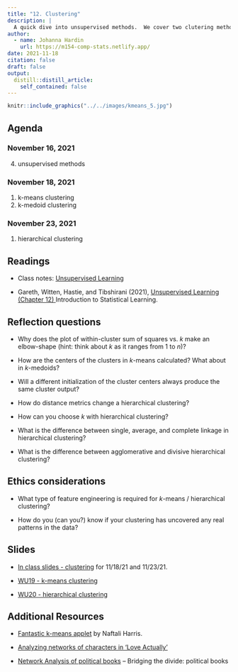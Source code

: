 ```yaml
---
title: "12. Clustering"
description: |
  A quick dive into unsupervised methods.  We cover two clutering methods: partitioning (k-means and k-medoids) and hierarchical.
author:
  - name: Johanna Hardin
    url: https://m154-comp-stats.netlify.app/  
date: 2021-11-18
citation: false
draft: false
output:
  distill::distill_article:
    self_contained: false
---
```



```r
knitr::include_graphics("../../images/kmeans_5.jpg")
```

## Agenda <i class="fas fa-calendar-alt" target="_blank"></i>

### November 16, 2021

4. unsupervised methods

### November 18, 2021

1. k-means clustering
2. k-medoid clustering

### November 23, 2021

1. hierarchical clustering

## Readings <i class="fas fa-book-open"></i> 

* Class notes: <a href = "http://st47s.com/Math154/Notes/unsup.html" target= "_blank">Unsupervised Learning</a>

* Gareth, Witten, Hastie, and Tibshirani (2021), <a href = "https://web.stanford.edu/~hastie/ISLR2/ISLRv2_website.pdf" target = "_blank">Unsupervised Learning (Chapter 12) </a> Introduction to Statistical Learning.


## Reflection questions <i class="fas fa-lightbulb"></i>

* Why does the plot of within-cluster sum of squares vs. $k$ make an elbow-shape (hint: think about $k$ as it ranges from 1 to $n)?$

* How are the centers of the clusters in $k$-means calculated?  What about in $k$-medoids?

* Will a different initialization of the cluster centers always produce the same cluster output?

* How do distance metrics change a hierarchical clustering?  

* How can you choose $k$ with hierarchical clustering?

* What is the difference between single, average, and complete linkage in hierarchical clustering?

* What is the difference between agglomerative and divisive hierarchical clustering?

## Ethics considerations <i class="fas fa-balance-scale"></i> 

* What type of feature engineering is required for $k$-means / hierarchical clustering?

* How do you (can you?) know if your clustering has uncovered any real patterns in the data?

## Slides <i class="fas fa-desktop"></i> 

* <a href = "https://m154-comp-stats.netlify.app/slides/2021-11-18-clustering" target = "_blank">In class slides - clustering</a> for 11/18/21 and 11/23/21.

* <a href = "https://m154-comp-stats.netlify.app/slides/Math154_WU19_kmeans.pdf" target = "_blank">WU19 - k-means clustering</a>

* <a href = "https://m154-comp-stats.netlify.app/slides/Math154_WU20_hclust.pdf" target = "_blank">WU20 - hierarchical clustering</a>

## Additional Resources <i class="fas fa-laptop"></i> 

* <a href = "https://www.naftaliharris.com/blog/visualizing-k-means-clustering/" target = "_blank">Fantastic k-means applet</a> by Naftali Harris.

* <a href = "http://varianceexplained.org/r/love-actually-network/" target = "_blank">Analyzing networks of characters in 'Love Actually'</a>

* <a href = "https://espresso.economist.com/6412121cbb2dc2cb9e460cfee7046be2" target = "_blank">Network Analysis of political books</a> -- Bridging the divide: political books


